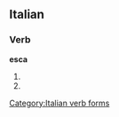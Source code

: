 ==Italian==

===Verb===
'''esca'''

# {{form of|[[first-person|First-person]] singular, [[second-person]] singular and [[third-person]] singular [[present subjunctive]]|uscire#Italian|uscire|lang=Italian}}
# {{form of|[[third-person|Third-person]] singular [[imperative]]|uscire#Italian|uscire|lang=Italian}}

[[Category:Italian verb forms]]